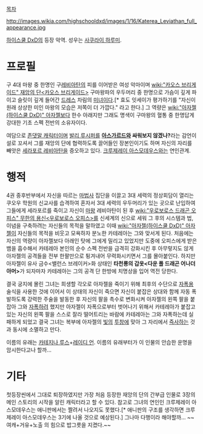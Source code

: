 {{{+1 Katerea Leviathan / カテレア・レヴィアタン}}} 

[[목차]]

http://images.wikia.com/highschooldxd/images/1/16/Katerea_Leviathan_full_appearance.jpg

[[하이스쿨 DxD]]의 등장 악역. 성우는 [[사쿠라이 하루미]].

= 프로필 =
구 4대 마왕 중 한명인 구[[레비아탄]]의 피를 이어받은 여성 악마이며 [[wiki:"카오스 브리게이드" 재앙의 단<카오스 브리게이드>]] 구마왕파의 우두머리 중 한명으로 가슴이 깊게 파이고 슬릿이 깊게 들어간 [[드레스]] 차림의 [[미녀]]이다.[* 효도 잇세이가 평가하기를 "자신이 원래 상상한 미인 마왕의 모습은 저쪽이 더 가깝다." 라고 한다.] 그 역량은 [[wiki:"아자젤(하이스쿨 DxD)" 아자젤]]보다 한수 아래지만 그래도 명색이 구마왕의 혈통 중 한명답게 강대한 기초 스펙 전반의 소유자이다.

여담으로 [[존댓말 캐릭터]]이며 [[발리 루시퍼]]를 '''[[아스가르드]]와 싸워보지 않겠나?'''라는 감언이설로 꼬셔서 그를 재앙의 단에 협력하도록 끌어들인 장본인이기도 하며 자신의 자리를 빼앗은 [[세라포르 레비아탄]]을 증오하고 있다. [[크루제레이 아스모데우스]]와는 연인관계. 

= 행적 =
4권 중후반부에서 자신을 따르는 [[마법사]] 집단을 이끌고 3대 세력의 정상회담이 열리는 쿠오우 학원의 신교사를 습격하여 혼자서 3대 세력의 우두머리가 있는 곳으로 난입하여 그들에게 세라포르를 죽이고 자신이 [[마왕]] 레비아탄이 된 후 [[wiki:"우로보로스 드래곤 오피스" 무한의 용신<우로보로스 오피스>]]를 신세계의 신으로 세워 그 후의 시스템과 법, 이념을 구축하려는 자신들의 목적을 말하였고 이때 [[wiki:"아자젤(하이스쿨 DxD)" 아자젤]]이 자신들의 목적을 비웃고 모욕하자 분노한 카테레아는 그와 맞서게 된다. 처음에는 자신의 역량이 아자젤보다 아래인 탓에 그에게 밀리고 있었지만 도중에 오피스에게 받은 뱀을 흡수해서 카테레아 본인의 순수 스펙 전반을 급격히 강화시킨 후 아무렇지도 않게 아자젤의 공격들을 전부 한팔만으로 튕겨내어 무력화시키면서 그를 몰아붙인다. 하지만 아자젤이 유사 금수<밸런스 브레이커>화 상태인 '''타천룡의 갑옷<다운 폴 드래곤 어나더 아머>'''가 되자마자 카테레아는 그의 공격 단 한방에 치명상을 입어 역전 당한다.

결국 궁지에 몰린 그녀는 희생할 각오로 아자젤을 죽이기 위해 최후의 수단으로 [[자폭]]용 술식을 사용한 것에 이어서 이 상태의 자신이 죽으면 자신이 붙잡은 상대와 함께 자동 폭발하도록 강력한 주술을 발동한 후 자신의 팔을 촉수로 변화시켜 아자젤의 왼쪽 팔을 붙잡아 그와 [[자폭]]하려 했지만 아자젤이 자폭으로부터 벗어나기 위해서 카테레아가 붙잡고 있는 자신의 왼쪽 팔을 스스로 잘라 떨어트리는 바람에 카테레아는 그와 자폭하는데 실패하게 되었고 결국 그녀는 복부에 아자젤의 [[빛]]의 [[투창]]에 맞아 그 자리에서 [[즉사]]하는 것과 동시에 소멸하고 만다.

이름의 유래는 [[카테지나 루스]]+[[레이디 언]]. 이름의 유래부터가 이 인물의 안습한 운명을 암시한다고나 할까...

= 기타 =
첫등장씬에서 그대로 퇴장하였지만 가장 처음 등장한 재앙의 단의 간부급 인물로 3장의 메인 스토리의 시작을 알린 캐릭터라고 할 수 있다.
참고로 그녀의 연인인 크루제레이 아스모데우스는 애니판에서는 짤려서 나오지도 못했다.[* 애니판의 구조를 생각하면 크루제레이 아스모데우스는 3기에 나올 것으로 예상된다.] 그나마 다행이라 해야할까...
~~여캐+거유+노출 의 힘으로 밥그릇을 지켰다.~~
